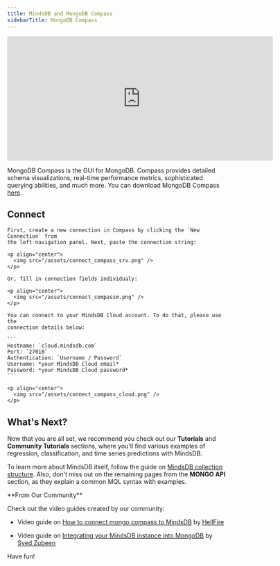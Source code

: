 ```yaml
---
title: MindsDB and MongoDB Compass
sidebarTitle: MongoDB Compass
---
```


<iframe
  className="w-full h-96"
  width="613"
  height="286"
  src="https://www.youtube.com/embed/qVmMdCofk30"
  title="Connect using Mongo Compass"
  frameborder="0"
  allow="accelerometer; autoplay; clipboard-write; encrypted-media; gyroscope; picture-in-picture"
  allowfullscreen
></iframe>

MongoDB Compass is the GUI for MongoDB. Compass provides detailed schema
visualizations, real-time performance metrics, sophisticated querying
abilities, and much more. You can download MongoDB Compass [here](https://www.mongodb.com/try/download/compass).

## Connect

<Tabs>

  <Tab title= "Connecting to local MindsDB">
  
    First, create a new connection in Compass by clicking the `New Connection` from
    the left navigation panel. Next, paste the connection string:

    <p align="center">
      <img src="/assets/connect_compass_srv.png" />
    </p>

    Or, fill in connection fields individualy:

    <p align="center">
      <img src="/assets/connect_compassm.png" />
    </p>

  </Tab>

  <Tab title="Connecting to your MindsDB Cloud account">

    You can connect to your MindsDB Cloud account. To do that, please use the
    connection details below:

    ```
    Hostname: `cloud.mindsdb.com`
    Port: `27018`
    Authentication: `Username / Password`
    Username: *your MindsDB Cloud email*
    Password: *your MindsDB Cloud password*
    ```

    <p align="center">
      <img src="/assets/connect_compass_cloud.png" />
    </p>

  </Tab>
</Tabs>

## What's Next?

Now that you are all set, we recommend you check out our **Tutorials** and
**Community Tutorials** sections, where you'll find various examples of
regression, classification, and time series predictions with MindsDB.

To learn more about MindsDB itself, follow the guide on
[MindsDB collection structure](/mongo/collection-structure/). Also, don't miss
out on the remaining pages from the **MONGO API** section, as they explain a
common MQL syntax with examples.

<Tip>
**From Our Community**

Check out the video guides created by our community:

- Video guide on [How to connect mongo compass to MindsDB](https://youtube.com/video/ziRxRHvuSJc)
  by [HellFire](https://github.com/Artemis6969)

- Video guide on [Integrating your MindsDB instance into MongoDB](https://www.youtube.com/watch?v=xwUGBbNkyks)
  by [Syed Zubeen](https://github.com/syedzubeen)
</Tip>

Have fun!
